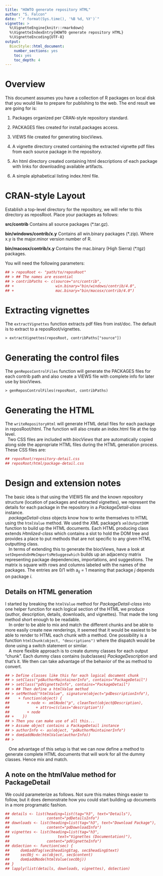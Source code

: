 ```yaml
---
title: "HOWTO generate repository HTML"
author: "S. Falcon"
date: "`r format(Sys.time(), '%B %d, %Y')`"
vignette: >
  %\VignetteEngine{knitr::rmarkdown}
  %\VignetteIndexEntry{HOWTO generate repository HTML}
  %\VignetteEncoding{UTF-8}
output:
  BiocStyle::html_document:
    number_sections: yes
    toc: yes
    toc_depth: 4
---
```



# Overview

This document assumes you have a collection of R packages on local disk that you would
like to prepare for publishing to the web. The end result we are going for is:

1. Packages organized per CRAN-style repository standard.

2. PACKAGES files created for install.packages access.

3. VIEWS file created for generating biocViews.

4. A vignette directory created containing the extracted vignette pdf files from each source package in the repository.

5. An html directory created containing html descriptions of each package with links for downloading available artifacts.

6. A simple alphabetical listing index.html file.


# CRAN-style Layout

Establish a top-level directory for the repository, we will refer to this directory as reposRoot. Place your packages as follows:


**src/contrib** Contains all source packages (*.tar.gz).

**bin/windows/contrib/x.y** Contains all win.binary packages (*.zip). Where x.y is the major.minor version number of R.

**bin/macosx/contrib/x.y** Contains the mac.binary (High Sierra) (*.tgz) packages.


You will need the following parameters:

```r
## > reposRoot <- "path/to/reposRoot"
## > ## The names are essential
## > contribPaths <- c(source="src/contrib",
## +                   win.binary="bin/windows/contrib/4.0",
## +                   mac.binary="bin/macosx/contrib/4.0")
```


# Extracting vignettes

The `extractVignettes` function extracts pdf files from inst/doc. The default is to extract to a reposRoot/vignettes.


`> extractVignettes(reposRoot, contribPaths["source"])`


# Generating the control files

The `genReposControlFiles` function will generate the PACKAGES files for each contrib path and also create a VIEWS file with complete info for later use by biocViews.


`> genReposControlFiles(reposRoot, contribPaths)`


# Generating the HTML

| The `writeRepositoryHtml` will generate HTML detail files for each package in reposRoot/html. The function will also create an index.html file at the top level.


|   Two CSS files are included with *biocViews* that are automatically copied along side the appropriate HTML files during the HTML generation process. These CSS files are:


```r
## reposRoot/repository-detail.css
## reposRoot/html/package-detail.css
```


#  Design and extension notes

| The basic idea is that using the VIEWS file and the known repository structure (location of packages and extracted vignettes), we represent the details for each package in the repository in a *PackageDetail-class* instance.
|    *packageDetail-class* objects know how to write themselves to HTML using the `htmlValue` method. We used the *XML* package's `xmlOutputDOM` function to build up the HTML documents. Each HTML producing class extends *Htmlized-class* which contains a slot to hold the DOM tree and provides a place to put methods that are not specific to any given HTML outputting class.
|    In terms of extending this to generate the biocViews, have a look at `setDependsOnMeImportsMeSuggeswhich` builds up an adjacency matrix representing package dependencies, importations, and suggestions. The matrix is square with rows and columns labeled with the names of the packages. The entries are 0/1 with a<sub>*ij*</sub> = 1 meaning that package *j* depends on package *i*.
    
    
##  Details on HTML generation

| I started by breaking the `htmlValue` method for *PackageDetail-class* into one helper function for each logical section of the HTML we produce (author, description, details, downloads, and vignettes). That made the long method short enough to be readable.
|    In order to be able to mix and match the different chunks and be able to more easily create new renderings, it seemed that it would be easiest to be able to render to HTML each chunk with a method. One possibility is a function `htmlChunk(object, "descriptions")` where the dispatch would be done using a switch statement or similar.
|    A more flexible approach is to create dummy classes for each output "chunk". Each dummy class contains (subclasses) *PackageDescription* and that's it. We then can take advantage of the behavior of the as method to convert.

```r
## > Define classes like this for each logical document chunk
## > setClass("pdAuthorMaintainerInfo", contains="PackageDetail")
## > setClass("pdVignetteInfo", contains="PackageDetail")
## > ## Then define a htmlValue method
## > setMethod("htmlValue", signature(object="pdDescriptionInfo"),
##    + function(object) {
##        + node <- xmlNode("p", cleanText(object@Description),
##            + attrs=c(class="description"))
##        + node
## +    })
## > Then you can make use of all this...
## > Assume object contains a PackageDetail instance
## > authorInfo <- as(object, "pdAuthorMaintainerInfo")
## > dom$addNode(htmlValue(authorInfo))
## > 
```


|    One advantage of this setup is that we can now define a method to generate complete HTML documents that will work for all the dummy classes. Hence mix and match.


## A note on the htmlValue method for PackageDetail


We could parameterize as follows. Not sure this makes things easier to follow, but it does demonstrate how you could start building up documents in a more programatic fashion.

```r
## details <- list(heading=list(tag="h3", text="Details"),
##                 content="pdDetailsInfo")
## downloads <- list(heading=list(tag="h3", text="Download Package"),
##                 content="pdDownloadInfo")
## vignettes <- list(heading=list(tag="h3",
##                      text="Vignettes (Documentation)"),
##                 content="pdVignetteInfo")
## doSection <- function(sec) {
##     dom$addTag(sec$heading$tag, sec$heading$text)
##     secObj <- as(object, sec$content)
##     dom$addNode(htmlValue(secObj))
## }
## lapply(list(details, downloads, vignettes), doSection)
```
